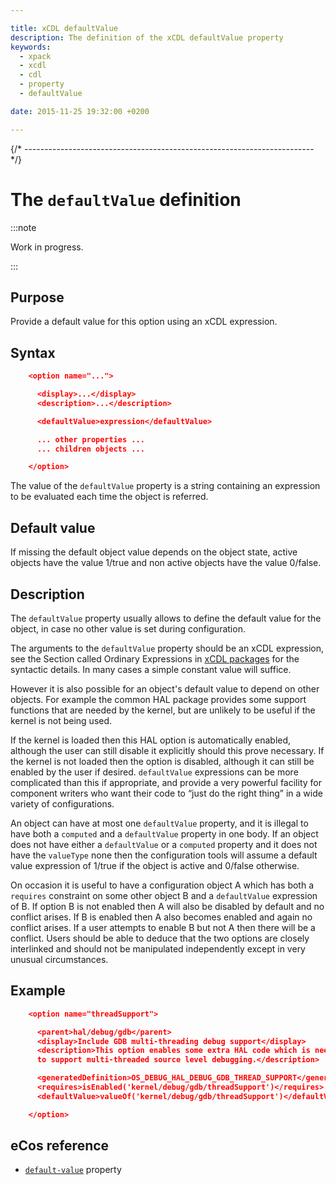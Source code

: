 ```yaml
---

title: xCDL defaultValue
description: The definition of the xCDL defaultValue property
keywords:
  - xpack
  - xcdl
  - cdl
  - property
  - defaultValue

date: 2015-11-25 19:32:00 +0200

---
```



{/* ------------------------------------------------------------------------ */}

# The `defaultValue` definition

:::note

Work in progress.

:::

## Purpose

Provide a default value for this option using an xCDL expression.

## Syntax

```json
    <option name="...">

      <display>...</display>
      <description>...</description>

      <defaultValue>expression</defaultValue>

      ... other properties ...
      ... children objects ...

    </option>
```

The value of the `defaultValue` property is a string containing an expression to be evaluated each time the object is referred.

## Default value

If missing the default object value depends on the object state, active objects have the value 1/true and non active objects have the value 0/false.

## Description

The `defaultValue` property usually allows to define the default value for the object, in case no other value is set during configuration.

The arguments to the `defaultValue` property should be an xCDL expression, see the Section called Ordinary Expressions in [xCDL packages](/docs/guide/packages) for the syntactic details. In many cases a simple constant value will suffice.

However it is also possible for an object's default value to depend on other objects. For example the common HAL package provides some support functions that are needed by the kernel, but are unlikely to be useful if the kernel is not being used.

If the kernel is loaded then this HAL option is automatically enabled, although the user can still disable it explicitly should this prove necessary. If the kernel is not loaded then the option is disabled, although it can still be enabled by the user if desired. `defaultValue` expressions can be more complicated than this if appropriate, and provide a very powerful facility for component writers who want their code to “just do the right thing” in a wide variety of configurations.

An object can have at most one `defaultValue` property, and it is illegal to have both a `computed` and a `defaultValue` property in one body. If an object does not have either a `defaultValue` or a `computed` property and it does not have the `valueType` none then the configuration tools will assume a default value expression of 1/true if the object is active and 0/false otherwise.

On occasion it is useful to have a configuration object A which has both a `requires` constraint on some other object B and a `defaultValue` expression of B. If option B is not enabled then A will also be disabled by default and no conflict arises. If B is enabled then A also becomes enabled and again no conflict arises. If a user attempts to enable B but not A then there will be a conflict. Users should be able to deduce that the two options are closely interlinked and should not be manipulated independently except in very unusual circumstances.

## Example

```json
    <option name="threadSupport">

      <parent>hal/debug/gdb</parent>
      <display>Include GDB multi-threading debug support</display>
      <description>This option enables some extra HAL code which is needed
      to support multi-threaded source level debugging.</description>

      <generatedDefinition>OS_DEBUG_HAL_DEBUG_GDB_THREAD_SUPPORT</generatedDefinition>
      <requires>isEnabled('kernel/debug/gdb/threadSupport')</requires>
      <defaultValue>valueOf('kernel/debug/gdb/threadSupport')</defaultValue>

    </option>
```

## eCos reference

- [`default-value`](https://ecos.sourceware.org/docs-latest/cdl-guide/ref.default-value.html) property

